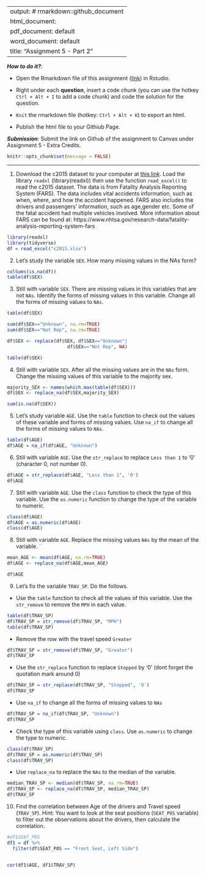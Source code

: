 
---
output: # rmarkdown::github_document
  html_document:
  pdf_document: default
  word_document: default
title: "Assignment 5 - Part 2"
---

***How to do it?***: 

- Open the Rmarkdown file of this assignment ([link](assignment5_part2.Rmd)) in Rstudio. 

- Right under each **question**, insert  a code chunk (you can use the hotkey `Ctrl + Alt + I` to add a code chunk) and code the solution for the question. 

- `Knit` the rmarkdown file (hotkey: `Ctrl + Alt + K`) to export an html.  

-  Publish the html file to your Githiub Page. 

***Submission***: Submit the link on Github of the assignment to Canvas under Assignment 5 - Extra Credits. 

```r
knitr::opts_chunk$set(message = FALSE)
```

-------

1. Download the c2015 dataset to your computer at [this link](../data/c2015.xlsx). Load the library `readxl` (library(readxl)) then use the function `read_excel()` to read the c2015 dataset.  The data is from Fatality Analysis Reporting System (FARS). The data includes vital accidents information, such as when, where, and how the accident happened. FARS also includes the drivers and passengers' information, such as age,gender etc.  Some of the fatal accident had multiple vehicles involved.  More information about FARS can be found at: https://www.nhtsa.gov/research-data/fatality-analysis-reporting-system-fars

```r
library(readxl)
library(tidyverse)
df = read_excel("c2015.xlsx")

```


2. Let's study the variable `SEX`. How many missing values in the NAs form? 
```r
colSums(is.na(df))
table(df$SEX)
```

3. Still with variable `SEX`. There are missing values in this variables that are not `NAs`. Identify the forms of missing values in this variable. Change all the forms of missing values to `NAs`. 

```r
table(df$SEX)
```
```r
sum(df$SEX=="Unknown", na.rm=TRUE)
sum(df$SEX=="Not Rep", na.rm=TRUE)
```

```r
df$SEX <- replace(df$SEX, df$SEX=="Unknown"|
                      df$SEX=="Not Rep", NA)

table(df$SEX)
```

4. Still with variable `SEX`. After all the missing values are in the `NAs` form.  Change the missing values of this variable to the majority sex. 

```r
majority_SEX <- names(which.max(table(df$SEX)))
df$SEX <- replace_na(df$SEX,majority_SEX)

sum(is.na(df$SEX))
```


5. Let's study variable `AGE`. Use the `table` function to check out the values of these variable and forms of missing values. Use `na_if` to change all the forms of missing values to `NAs`. 

```r
table(df$AGE)
df$AGE = na_if(df$AGE, "Unknown")
```

6. Still with variable `AGE`.  Use the `str_replace` to replace `Less than 1` to '0' (character 0, not number 0).

```r
df$AGE = str_replace(df$AGE, "Less than 1", '0')
df$AGE
```


7. Still with variable `AGE`. Use the `class` function to check the type of this variable.  Use the `as.numeric` function to change the type of the variable to numeric.

```r
class(df$AGE)
df$AGE = as.numeric(df$AGE)
class(df$AGE)
```

8. Still with variable `AGE`. Replace the missing values `NAs` by the mean of the variable. 
`
```r
mean_AGE <- mean(df$AGE, na.rm=TRUE)
df$AGE <- replace_na(df$AGE,mean_AGE)

df$AGE
```


9. Let's fix the variable `TRAV_SP`. Do the follows.

- Use the `table` function to check all the values of this variable.  Use the `str_remove` to remove the `MPH` in each value.

```r
table(df$TRAV_SP)
df$TRAV_SP = str_remove(df$TRAV_SP, "MPH")
table(df$TRAV_SP)
```

- Remove the row with the travel speed `Greater`

```r
df$TRAV_SP = str_remove(df$TRAV_SP, "Greater")
df$TRAV_SP
```

- Use the `str_replace` function to replace `Stopped` by '0' (dont forget the quotation mark around 0)

```r
df$TRAV_SP = str_replace(df$TRAV_SP, "Stopped", '0')
df$TRAV_SP

```

- Use `na_if` to change all the forms of missing values to `NAs`

```r
df$TRAV_SP = na_if(df$TRAV_SP, "Unknown")
df$TRAV_SP
```

- Check the type of this variable using `class`. Use `as.numeric` to change the type to numeric.

```r
class(df$TRAV_SP)
df$TRAV_SP = as.numeric(df$TRAV_SP)
class(df$TRAV_SP)
```

- Use `replace_na` to replace the `NAs` to the median of the variable. 

```r
median_TRAV_SP <- median(df$TRAV_SP, na.rm=TRUE)
df$TRAV_SP <- replace_na(df$TRAV_SP, median_TRAV_SP)
df$TRAV_SP
```

10. Find the correlation between Age of the drivers and Travel speed (`TRAV_SP`). Hint:  You want to look at the seat positions (`SEAT_POS` variable) to filter out the observations about the drivers, then calculate the correlation. 

```r
#df$SEAT_POS
df1 = df %>% 
  filter(df$SEAT_POS == "Front Seat, Left Side")


cor(df1$AGE, df1$TRAV_SP)
```

